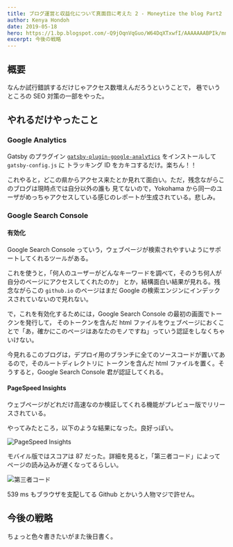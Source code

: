 ```yaml
---
title: ブログ運営と収益化について真面目に考えた 2 - Moneytize the blog Part2
author: Kenya Hondoh
date: 2019-05-18
hero: https://1.bp.blogspot.com/-Q9jOqnVqGuo/W64DqXTxwfI/AAAAAAABPIk/mn0XoaVlL2s_Sphqb-5WielV75A6JIEowCLcBGAs/s800/job_yarigai_sausyu.png
excerpt: 今後の戦略
---
```


## 概要
なんか試行錯誤するだけじゃアクセス数増えんだろうということで，
巷でいうところの SEO 対策の一部をやった。

## やれるだけやったこと
### Google Analytics
Gatsby のプラグイン [`gatsby-plugin-google-analytics`](https://www.npmjs.com/package/gatsby-plugin-google-analytics) をインストールして `gatsby-config.js` に
トラッキング ID をカキコするだけ。楽ちん！！

これやると，どこの県からアクセス来たとか見れて面白い。ただ，残念ながらこのブログは現時点では自分以外の誰も
見てないので，Yokohama から同一のユーザがめっちゃアクセスしている感じのレポートが生成されている。悲しみ。

### Google Search Console
#### 有効化
Google Search Console っていう，ウェブページが検索されやすいようにサポートしてくれるツールがある。

これを使うと，「何人のユーザーがどんなキーワードを調べて，そのうち何人が自分のページにアクセスしてくれたのか」
とか，結構面白い結果が見れる。残念ながらこの `github.io` のページはまだ Google の検索エンジンにインデックスされていないので見れない。

で，これを有効化するためには，Google Search Console の最初の画面でトークンを発行して，
そのトークンを含んだ html ファイルをウェブページにおくことで「あ，確かにこのページはあなたのモノですね」っていう認証をしなくちゃいけない。

今見れるこのブログは，デプロイ用のブランチに全てのソースコードが置いてあるので，そのルートディレクトリに
トークンを含んだ html ファイルを置く。そうすると，Google Search Console 君が認証してくれる。

#### PageSpeed Insights

ウェブページがどれだけ高速なのか検証してくれる機能がプレビュー版でリリースされている。

やってみたところ，以下のような結果になった。良好っぽい。

![PageSpeed Insights](https://lh3.googleusercontent.com/UgDFCWqTfuJBOkYvtJvBw7shVFfH8Yp_vPuTthz5R6rEob3X5urtY7DscbBLSAVyH1c3sQiKd6yYm1TXVIxc1JIPcOCdqzSbso_ACFkl9THmazOZZmLDPoPxruJseT5bCneBGJofuq4=w2400)

モバイル版ではスコアは 87 だった。詳細を見ると，「第三者コード」によってページの読み込みが遅くなってるらしい。

![第三者コード](https://lh3.googleusercontent.com/7nb5meDT9alHEq-joB6eTF4670GUMoC68PQvaWuwX58BXI-YJqXUjGAMnstNVmWyTovIc4rkH4ey1m2LdKmgOAu7EmMYh-y5u0BZo6oseQNCbyHCGkewDSrsaZR2DODddC0mQdtwcSY=w2400)

539 ms もブラウザを支配してる Github とかいう人物マジで許せん。

## 今後の戦略
ちょっと色々書きたいがまた後日書く。